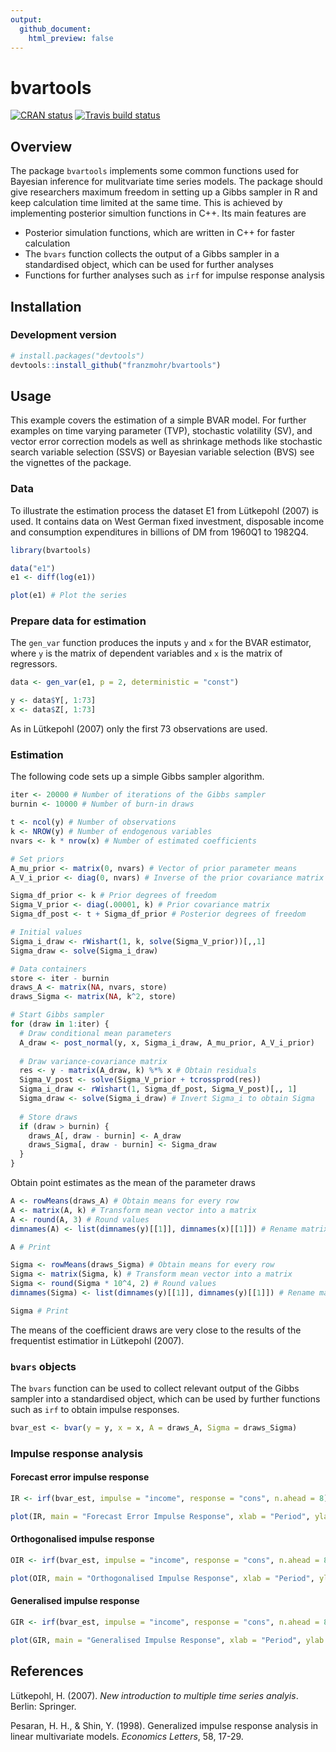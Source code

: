 ```yaml
---
output:
  github_document:
    html_preview: false
---
```


# bvartools

[![CRAN status](https://www.r-pkg.org/badges/version/bvartools)](https://cran.r-project.org/package=bvartools)
[![Travis build status](https://travis-ci.org/franzmohr/bvartools.svg?branch=master)](https://travis-ci.org/franzmohr/bvartools)

## Overview

The package `bvartools` implements some common functions used for Bayesian inference for mulitvariate time series models. The package should give researchers maximum freedom in setting up a Gibbs sampler in R and keep calculation time limited at the same time. This is achieved by implementing posterior simultion functions in C++. Its main features are

* Posterior simulation functions, which are written in C++ for faster calculation
* The `bvars` function collects the output of a Gibbs sampler in a standardised object, which can be used for further analyses
* Functions for further analyses such as `irf` for impulse response analysis

## Installation

### Development version

```r
# install.packages("devtools")
devtools::install_github("franzmohr/bvartools")
```

## Usage

This example covers the estimation of a simple BVAR model. For further examples on time varying parameter (TVP), stochastic volatility (SV), and vector error correction models as well as shrinkage methods like stochastic search variable selection (SSVS) or Bayesian variable selection (BVS) see the vignettes of the package.

### Data

To illustrate the estimation process the dataset E1 from Lütkepohl (2007) is used. It contains data on West German fixed investment, disposable income and consumption expenditures in billions of DM from 1960Q1 to 1982Q4.

```r
library(bvartools)

data("e1")
e1 <- diff(log(e1))

plot(e1) # Plot the series
```

### Prepare data for estimation

The `gen_var` function produces the inputs `y` and `x` for the BVAR estimator, where `y` is the matrix of dependent variables and `x` is the matrix of regressors.

```r
data <- gen_var(e1, p = 2, deterministic = "const")

y <- data$Y[, 1:73]
x <- data$Z[, 1:73]
```

As in Lütkepohl (2007) only the first 73 observations are used.

### Estimation

The following code sets up a simple Gibbs sampler algorithm.

```r
iter <- 20000 # Number of iterations of the Gibbs sampler
burnin <- 10000 # Number of burn-in draws

t <- ncol(y) # Number of observations
k <- NROW(y) # Number of endogenous variables
nvars <- k * nrow(x) # Number of estimated coefficients

# Set priors
A_mu_prior <- matrix(0, nvars) # Vector of prior parameter means
A_V_i_prior <- diag(0, nvars) # Inverse of the prior covariance matrix

Sigma_df_prior <- k # Prior degrees of freedom
Sigma_V_prior <- diag(.00001, k) # Prior covariance matrix
Sigma_df_post <- t + Sigma_df_prior # Posterior degrees of freedom

# Initial values
Sigma_i_draw <- rWishart(1, k, solve(Sigma_V_prior))[,,1]
Sigma_draw <- solve(Sigma_i_draw)

# Data containers
store <- iter - burnin
draws_A <- matrix(NA, nvars, store)
draws_Sigma <- matrix(NA, k^2, store)

# Start Gibbs sampler
for (draw in 1:iter) {
  # Draw conditional mean parameters
  A_draw <- post_normal(y, x, Sigma_i_draw, A_mu_prior, A_V_i_prior)
  
  # Draw variance-covariance matrix
  res <- y - matrix(A_draw, k) %*% x # Obtain residuals
  Sigma_V_post <- solve(Sigma_V_prior + tcrossprod(res))
  Sigma_i_draw <- rWishart(1, Sigma_df_post, Sigma_V_post)[,, 1]
  Sigma_draw <- solve(Sigma_i_draw) # Invert Sigma_i to obtain Sigma
  
  # Store draws
  if (draw > burnin) {
    draws_A[, draw - burnin] <- A_draw
    draws_Sigma[, draw - burnin] <- Sigma_draw
  }
}
```

Obtain point estimates as the mean of the parameter draws

```r
A <- rowMeans(draws_A) # Obtain means for every row
A <- matrix(A, k) # Transform mean vector into a matrix
A <- round(A, 3) # Round values
dimnames(A) <- list(dimnames(y)[[1]], dimnames(x)[[1]]) # Rename matrix dimensions

A # Print
```

```r
Sigma <- rowMeans(draws_Sigma) # Obtain means for every row
Sigma <- matrix(Sigma, k) # Transform mean vector into a matrix
Sigma <- round(Sigma * 10^4, 2) # Round values
dimnames(Sigma) <- list(dimnames(y)[[1]], dimnames(y)[[1]]) # Rename matrix dimensions

Sigma # Print
```

The means of the coefficient draws are very close to the results of the frequentist estimatior in Lütkepohl (2007).

### `bvars` objects

The `bvars` function can be used to collect relevant output of the Gibbs sampler into a standardised object, which can be used by further functions such as `irf` to obtain impulse responses.

```r
bvar_est <- bvar(y = y, x = x, A = draws_A, Sigma = draws_Sigma)
```

### Impulse response analysis

#### Forecast error impulse response

```r
IR <- irf(bvar_est, impulse = "income", response = "cons", n.ahead = 8)

plot(IR, main = "Forecast Error Impulse Response", xlab = "Period", ylab = "Response")
```

#### Orthogonalised impulse response

```r
OIR <- irf(bvar_est, impulse = "income", response = "cons", n.ahead = 8, type = "oir")

plot(OIR, main = "Orthogonalised Impulse Response", xlab = "Period", ylab = "Response")
```

#### Generalised impulse response

```r
GIR <- irf(bvar_est, impulse = "income", response = "cons", n.ahead = 8, type = "gir")

plot(GIR, main = "Generalised Impulse Response", xlab = "Period", ylab = "Response")
```

## References

Lütkepohl, H. (2007). *New introduction to multiple time series analyis*. Berlin: Springer.

Pesaran, H. H., & Shin, Y. (1998). Generalized impulse response analysis in linear multivariate models. *Economics Letters*, 58, 17-29.